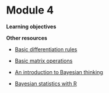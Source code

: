 # Module 4

**Learning objectives**


**Other resources**

 + [Basic differentiation rules](https://libraryguides.centennialcollege.ca/c.php?g=717032&p=5123102)
 + [Basic matrix operations](https://www.georgebrown.ca/sites/default/files/uploadedfiles/tlc/_documents/Basic_Matrix_Operations.pdf)
 + [An introduction to Bayesian thinking](https://statswithr.github.io/book/the-basics-of-bayesian-statistics.html)

 + [Bayesian statistics with R](https://oliviergimenez.github.io/bayesian-stats-with-R/)